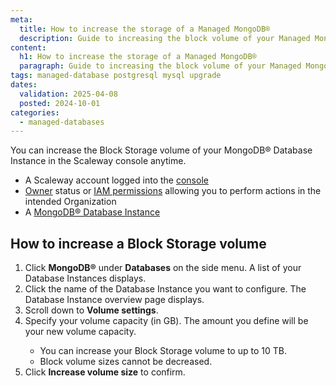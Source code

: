 ```yaml
---
meta:
  title: How to increase the storage of a Managed MongoDB®
  description: Guide to increasing the block volume of your Managed MongoDB® Instance at Scaleway.
content:
  h1: How to increase the storage of a Managed MongoDB®
  paragraph: Guide to increasing the block volume of your Managed MongoDB® Instance at Scaleway.
tags: managed-database postgresql mysql upgrade
dates:
  validation: 2025-04-08
  posted: 2024-10-01
categories:
  - managed-databases
---
```



You can increase the Block Storage volume of your MongoDB® Database Instance in the Scaleway console anytime.

<Requirements />

- A Scaleway account logged into the [console](https://console.scaleway.com)
- [Owner](/iam/concepts/#owner) status or [IAM permissions](/iam/concepts/#permission) allowing you to perform actions in the intended Organization
- A [MongoDB® Database Instance](/managed-mongodb-databases/quickstart)


## How to increase a Block Storage volume

1. Click **MongoDB®** under **Databases** on the side menu. A list of your Database Instances displays.
2. Click the name of the Database Instance you want to configure. The Database Instance overview page displays.
3. Scroll down to **Volume settings**.
4. Specify your volume capacity (in GB). The amount you define will be your new volume capacity.
    <Message type="important">
      - You can increase your Block Storage volume to up to 10 TB.
      - Block volume sizes cannot be decreased.
    </Message>
5. Click **Increase volume size** to confirm.